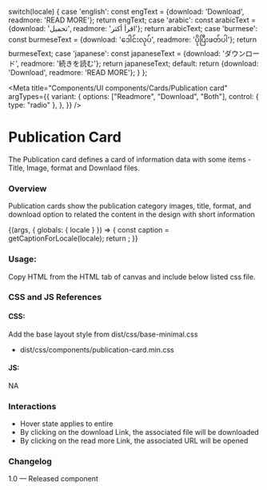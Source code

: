 
  switch(locale) {
    case 'english': const engText = {download: 'Download', readmore: 'READ MORE'}; return engText;
    case 'arabic': const arabicText = {download: 'تحميل', readmore: 'اقرأ أكثر'}; return arabicText;
    case 'burmese': const burmeseText = {download: 'ဒေါင်းလုပ်', readmore: 'ပိုပြီးဖတ်ပါ'}; return burmeseText;
    case 'japanese': const japaneseText = {download: 'ダウンロード', readmore: '続きを読む'}; return japaneseText;
    default:
      return {download: 'Download', readmore: 'READ MORE'};
  }
};

<Meta title="Components/UI components/Cards/Publication card"
  argTypes={{
    variant: {
      options: ["Readmore", "Download", "Both"],
      control: { type: "radio" },
    },
  }}
 />

# Publication Card

The Publication card defines a card of information data with some items -  Title, Image, format and Downlaod files. 

### Overview
Publication cards show the publication category images, title, format, and download option to related the content in the design with short information

<Canvas>
  <Story name="Publication card" >
    {(args, { globals: { locale } }) => {
      const caption = getCaptionForLocale(locale);
      return <PublicationCard 
        download={caption.download} readmore={caption.readmore} image {...args} 
      ></PublicationCard>;
    }}
  </Story>
</Canvas>

### Usage:
Copy HTML from the HTML tab of canvas and include below listed css file.

### CSS and JS References

#### CSS:

Add the base layout style from dist/css/base-minimal.css

- dist/css/components/publication-card.min.css

#### JS:

NA

### Interactions
- Hover state applies to entire
- By clicking on the download Link, the associated file will be downloaded
- By clicking on the read more Link, the associated URL will be opened

### Changelog
1.0 — Released component
